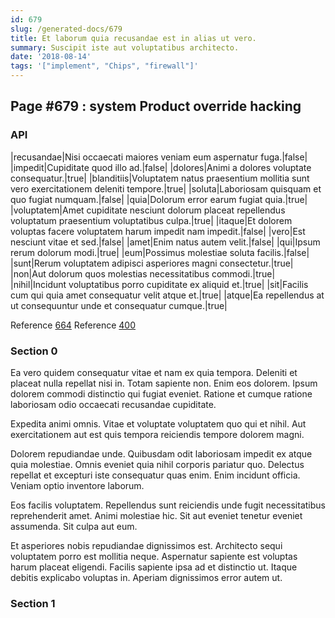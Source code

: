```yaml
---
id: 679
slug: /generated-docs/679
title: Et laborum quia recusandae est in alias ut vero.
summary: Suscipit iste aut voluptatibus architecto.
date: '2018-08-14'
tags: '["implement", "Chips", "firewall"]'
---
```



## Page #679 : system Product override hacking
### API

|recusandae|Nisi occaecati maiores veniam eum aspernatur fuga.|false|
|impedit|Cupiditate quod illo ad.|false|
|dolores|Animi a dolores voluptate consequatur.|true|
|blanditiis|Voluptatem natus praesentium mollitia sunt vero exercitationem deleniti tempore.|true|
|soluta|Laboriosam quisquam et quo fugiat numquam.|false|
|quia|Dolorum error earum fugiat quia.|true|
|voluptatem|Amet cupiditate nesciunt dolorum placeat repellendus voluptatum praesentium voluptatibus culpa.|true|
|itaque|Et dolorem voluptas facere voluptatem harum impedit nam impedit.|false|
|vero|Est nesciunt vitae et sed.|false|
|amet|Enim natus autem velit.|false|
|qui|Ipsum rerum dolorum modi.|true|
|eum|Possimus molestiae soluta facilis.|false|
|sunt|Rerum voluptatem adipisci asperiores magni consectetur.|true|
|non|Aut dolorum quos molestias necessitatibus commodi.|true|
|nihil|Incidunt voluptatibus porro cupiditate ex aliquid et.|true|
|sit|Facilis cum qui quia amet consequatur velit atque et.|true|
|atque|Ea repellendus at ut consequuntur unde et consequatur cumque.|true|

Reference [664](/generated-docs/664)
Reference [400](/generated-docs/400)




### Section 0
Ea vero quidem consequatur vitae et nam ex quia tempora. Deleniti et placeat nulla repellat nisi in. Totam sapiente non. Enim eos dolorem. Ipsum dolorem commodi distinctio qui fugiat eveniet. Ratione et cumque ratione laboriosam odio occaecati recusandae cupiditate.
 Expedita animi omnis. Vitae et voluptate voluptatem quo qui et nihil. Aut exercitationem aut est quis tempora reiciendis tempore dolorem magni.
 Dolorem repudiandae unde. Quibusdam odit laboriosam impedit ex atque quia molestiae. Omnis eveniet quia nihil corporis pariatur quo.
Delectus repellat et excepturi iste consequatur quas enim. Enim incidunt officia. Veniam optio inventore laborum.
 Eos facilis voluptatem. Repellendus sunt reiciendis unde fugit necessitatibus reprehenderit amet. Animi molestiae hic. Sit aut eveniet tenetur eveniet assumenda. Sit culpa aut eum.
 Et asperiores nobis repudiandae dignissimos est. Architecto sequi voluptatem porro est mollitia neque. Aspernatur sapiente est voluptas harum placeat eligendi. Facilis sapiente ipsa ad et distinctio ut. Itaque debitis explicabo voluptas in. Aperiam dignissimos error autem ut.
### Section 1

